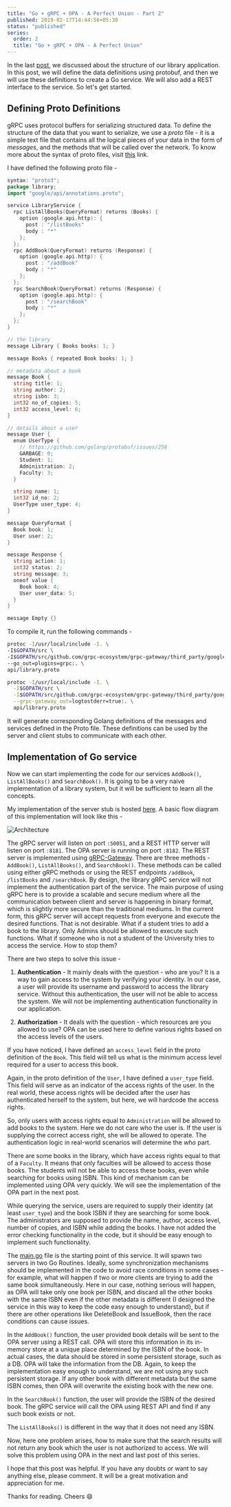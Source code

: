```yaml
---
title: "Go + gRPC + OPA - A Perfect Union - Part 2"
published: 2019-02-17T14:44:56+05:30
status: "published"
series:
  order: 2
  title: "Go + gRPC + OPA - A Perfect Union"
---
```




In the last [post](/posts/2019/02/go-grpc-opa-a-perfect-union-part-1/), we discussed about the structure of our library
application. In this post, we will define the data definitions using protobuf, and then we will use these definitions to
create a Go service. We will also add a REST interface to the service. So let's get started.

## Defining Proto Definitions

gRPC uses protocol buffers for serializing structured data. To define the structure of the data that you want to serialize, we use a *proto* file - it is a simple text file that contains all the logical pieces of your data in the form of *messages*, and the methods that will be called over the network. To know more about the syntax of proto files, visit [this](https://grpc.io/docs/guides/) link.

I have defined the following proto file -

```go
syntax: "proto3";
package library;
import "google/api/annotations.proto";

service LibraryService {
  rpc ListAllBooks(QueryFormat) returns (Books) {
    option (google.api.http): {
      post : "/listBooks"
      body : "*"
    };
  };
  rpc AddBook(QueryFormat) returns (Response) {
    option (google.api.http): {
      post : "/addBook"
      body : "*"
    };
  };
  rpc SearchBook(QueryFormat) returns (Response) {
    option (google.api.http): {
      post : "/searchBook"
      body : "*"
    };
  };
}

// the library
message Library { Books books: 1; }

message Books { repeated Book books: 1; }

// metadata about a book
message Book {
  string title: 1;
  string author: 2;
  string isbn: 3;
  int32 no_of_copies: 5;
  int32 access_level: 6;
}

// details about a user
message User {
  enum UserType {
    // https://github.com/golang/protobuf/issues/258
    GARBAGE: 0;
    Student: 1;
    Administration: 2;
    Faculty: 3;
  }

  string name: 1;
  int32 id_no: 2;
  UserType user_type: 4;
}

message QueryFormat {
  Book book: 1;
  User user: 2;
}

message Response {
  string action: 1;
  int32 status: 2;
  string message: 3;
  oneof value {
    Book book: 4;
    User user_data: 5;
  }
}

message Empty {}
```

To compile it, run the following commands -

```bash
protoc -I/usr/local/include -I. \
-I$GOPATH/src \
-I$GOPATH/src/github.com/grpc-ecosystem/grpc-gateway/third_party/googleapis \
--go_out=plugins=grpc:. \
api/library.proto
```

```bash
protoc -I/usr/local/include -I. \
  -I$GOPATH/src \
  -I$GOPATH/src/github.com/grpc-ecosystem/grpc-gateway/third_party/googleapis \
  --grpc-gateway_out=logtostderr=true:. \
  api/library.proto
```

It will generate corresponding Golang definitions of the messages and services defined in the Proto file. These
definitions can be used by the server and client stubs to communicate with each other.

## Implementation of Go service

Now we can start implementing the code for our services `AddBook()`, `ListAllBooks()` and `SearchBook()`. It is going to
be a very naive implementation of a library system, but it will be sufficient to learn all the concepts.

My implementation of the server stub is hosted
[here](https://github.com/yashhere/go-library-service/blob/master/pkg/librarylib/server.go). A basic flow diagram of
this implementation will look like this -

![Architecture](/posts/OPA_Service_Flow_Diagram.jpeg "Architecture")

The gRPC server will listen on port `:50051`, and a REST HTTP server will listen on port `:8181`. The OPA server is
running on port `:8182`. The REST server is
implemented using [gRPC-Gateway](https://github.com/grpc-ecosystem/grpc-gateway). There are three methods - `AddBook()`,
`ListAllBooks()`, and `SearchBook()`. These methods can be called using either gRPC methods or using the REST endpoints
`/addBook`, `/listBooks` and `/searchBook`. By design, the library gRPC service will not implement the authentication
part of the service. The main purpose of using gRPC here is to provide a scalable and secure medium where all the
communication between client and server is happening in binary format, which is slightly more secure than the
traditional mediums. In the current form, this gRPC server will accept requests from everyone and execute the desired
functions. That is not desirable. What if a student tries to add a book to the library. Only Admins should be allowed to
execute such functions. What if someone who is not a student of the University tries to access the service. How to stop
them?

There are two steps to solve this issue -

1. **Authentication** - It mainly deals with the question - who are you? It is a way to gain access to the system by verifying your identity. In our case, a user will provide its username and password to access the library service.
   Without this authentication, the user will not be able to access the system. We will not be implementing authentication
   functionality in our application.

2. **Authorization** - It deals with the question - which resources are you allowed to use? OPA can be used here to define various rights based on the access levels of the users.

If you have noticed, I have defined an `access_level` field in the proto definition of the `Book`. This field will tell
us what is the minimum access level required for a user to access this book.

Again, in the proto definition of the `User`, I have defined a `user_type` field. This field will serve as an indicator of
the access rights of the user. In the real world, these access rights will be decided after the user has authenticated
herself to
the system, but here, we will hardcode the access rights.

So, only users with access rights equal to `Administration` will be allowed to add books to the system. Here we do not
care who the user is. If the user is supplying the correct access right, she will be allowed to operate.
The authentication logic in real-world scenarios will determine the *who* part.

There are some books in the library, which have access rights equal to that of a `Faculty`. It means that only faculties
will be allowed to access those books. The students will not be able to access these books, even while searching for
books using ISBN. This kind of mechanism can be implemented using OPA very quickly. We will see the implementation of the OPA
part in the next post.

While querying the service, users are required to supply their identity (at least `user_type`) and the book ISBN if
they are searching for some book. The administrators are supposed to provide the name, author, access level, number of copies, and ISBN while adding the books. I have not added the error checking functionality in the code, but it should be
easy enough to implement such functionality.

The [main.go](https://github.com/yashhere/go-library-service/blob/master/cmd/main.go) file is the starting point of this service. It will spawn two servers in two Go Routines. Ideally, some synchronization mechanisms should be implemented in the code to avoid race conditions in some cases - for example, what will happen if two or more clients are trying to add the same book simultaneously. Here in our case, nothing serious
will happen, as OPA will take only one book per ISBN, and discard all the other books with the same ISBN even if the other
metadata is different (I designed the service in this way to keep the code easy enough to understand), but if there are
other operations like DeleteBook and IssueBook, then the race conditions can cause issues.

In the `AddBook()` function, the user provided book details will be sent to the OPA server using a REST call. OPA will
store this information in its in-memory store at a unique place determined by the ISBN of the book. In actual cases, the data should be stored in some persistent
storage, such as a DB. OPA will take the information from the DB. Again, to keep the implementation easy enough to
understand, we are not using any such persistent storage. If any other book with different metadata but the same ISBN comes,
then OPA will overwrite the existing book with the new one.

In the `SearchBook()` function, the user will provide the ISBN of the desired book. The gRPC service will call
the OPA using REST API and find if any such book exists or not.

The `ListAllBooks()` is different in the way that it does not need any ISBN.

Now, here one problem arises, how to make sure that the search results will not return any book which the user is not
authorized to access. We will solve this problem using OPA in the next and last post of this series.

I hope that this post was helpful. If you have any doubts or want to say anything else, please comment. It will be a great
motivation and appreciation for me.

Thanks for reading. Cheers :smile:
